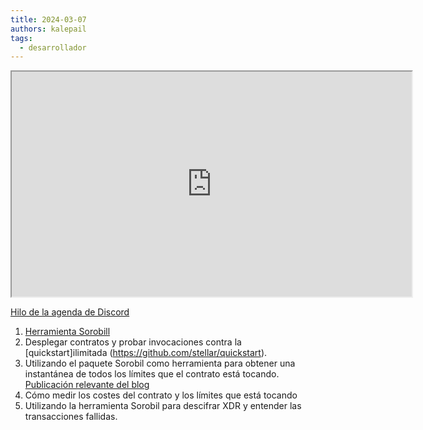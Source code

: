 ```yaml
---
title: 2024-03-07
authors: kalepail
tags:
  - desarrollador
---
```


<iframe
  src="https://drive.google.com/file/d/1FJueTZweJPaOyno0fxHOfU3Ec2S0gvO_/preview"
  width="640"
  height="360"
  allow="autoplay"
></iframe>

[Hilo de la agenda de Discord](https://discord.com/channels/897514728459468821/911254664576643122/1215404506964172890)

1. [Herramienta Sorobill](https://github.com/kalepail/sorobill)
2. Desplegar contratos y probar invocaciones contra la [quickstart]ilimitada (https://github.com/stellar/quickstart).
3. Utilizando el paquete Sorobil como herramienta para obtener una instantánea de todos los límites que el contrato está tocando. [Publicación relevante del blog](https://kalepail.com/blockchain/show-me-the-bill-part-2)
4. Cómo medir los costes del contrato y los límites que está tocando
5. Utilizando la herramienta Sorobil para descifrar XDR y entender las transacciones fallidas.
